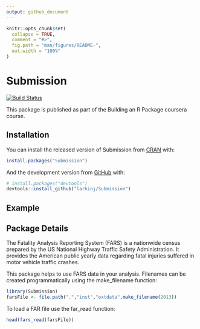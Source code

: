 ```yaml
---
output: github_document
---
```


<!-- README.md is generated from README.Rmd. Please edit that file -->

```r
knitr::opts_chunk$set(
  collapse = TRUE,
  comment = "#>",
  fig.path = "man/figures/README-",
  out.width = "100%"
)
```

# Submission

<!-- badges: start -->
[![Build Status](https://travis-ci.org/larkinj/Submission.svg?branch=master)](https://travis-ci.org/larkinj/Submission)
<!-- badges: end -->

This package is published as part of the Building an R Package coursera course.

## Installation

You can install the released version of Submission from [CRAN](https://CRAN.R-project.org) with:

``` r
install.packages("Submission")
```

And the development version from [GitHub](https://github.com/) with:

``` r
# install.packages("devtools")
devtools::install_github("larkinj/Submission")
```
## Example

## Package Details
The Fatality Analysis Reporting System (FARS) is a nationwide census prepared by the US National Highway Traffic Safety Administration.
It provides the American public yearly data regarding fatal injuries suffered in motor vehicle traffic crashes.

This package helps to use FARS data in your analysis. Filenames can be created programmatically using the make_filename function:
```r
library(Submission)
farsFile <- file.path(".","inst","extdata",make_filename(2013))
```

To load a FAR file use the far_read function:
```r
head(fars_read(farsFile))
```
